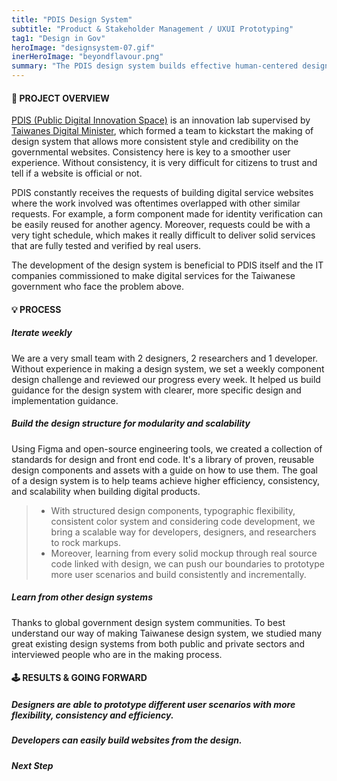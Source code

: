 ```yaml
---
title: "PDIS Design System"
subtitle: "Product & Stakeholder Management / UXUI Prototyping"
tag1: "Design in Gov"
heroImage: "designsystem-07.gif"
inerHeroImage: "beyondflavour.png"
summary: "The PDIS design system builds effective human-centered design practices for the Taiwanese government with solid design and engineering. It’s an iterative and progressive guideline that helps agencies and development teams to easily build accessible, mobile-friendly government websites."
---
```

#### 👀 PROJECT OVERVIEW
[PDIS (Public Digital Innovation Space)](https://twitter.com/taiwanpdis) is an innovation lab supervised by [Taiwanes Digital Minister](https://en.wikipedia.org/wiki/Audrey_Tang), which formed a team to kickstart the making of design system that allows more consistent style and credibility on the governmental websites. Consistency here is key to a smoother user experience. Without consistency, it is very difficult for citizens to trust and tell if a website is official or not. 

PDIS constantly receives the requests of building digital service websites where the work involved was oftentimes overlapped with other similar requests. For example, a form component made for identity verification can be easily reused for another agency. Moreover, requests could be with a very tight schedule, which makes it really difficult to deliver solid services that are fully tested and verified by real users. 

The development of the design system is beneficial to PDIS itself and the IT companies commissioned to make digital services for the Taiwanese government who face the problem above.

#### 💡 PROCESS
##### Iterate weekly
We are a very small team with 2 designers, 2 researchers and 1 developer. Without experience in making a design system, we set a weekly component design challenge and reviewed our progress every week. It helped us build guidance for the design system with clearer, more specific design and implementation guidance.
<StyledImage objectFit="cover" srcLeft="designsystem-01.png" srcRight="designsystem-02.png" flexLeft={2} flexRight={1} width={100} bg="transparent" gap={1}/>
<StyledImage objectFit="cover" srcLeft="designsystem-03.png" srcRight="designsystem-04.png" flexLeft={1} flexRight={2} width={100} bg="transparent" gap={1}/>
<StyledImage objectFit="cover" srcLeft="designsystem-05.png" srcRight="designsystem-06.png" flexLeft={4} flexRight={1} width={100} bg="transparent" gap={1}/>

##### Build the design structure for modularity and scalability
 Using Figma and open-source engineering tools, we created a collection of standards for design and front end code. It's a library of proven, reusable design components and assets with a guide on how to use them. The goal of a design system is to help teams achieve higher efficiency, consistency, and scalability when building digital products.

<StyledImage objectFit="cover" srcLeft="designsystem-07.gif" srcRight="designsystem-08.gif" flexLeft={1} flexRight={1.15} width={100} bg="transparent" gap={1}/>

  > - With structured design components, typographic flexibility, consistent color system and considering code development, we bring a scalable way for developers, designers, and researchers to rock markups.
  > - Moreover, learning from every solid mockup through real source code linked with design, we can push our boundaries to prototype more user scenarios and build consistently and incrementally.

##### Learn from other design systems
Thanks to global government design system communities. To best understand our way of making Taiwanese design system, we studied many great existing design systems from both public and private sectors and interviewed people who are in the making process.

#### 🕹️ RESULTS & GOING FORWARD
##### Designers are able to prototype different user scenarios with more flexibility, consistency and efficiency.
##### Developers can easily build websites from the design.
##### Next Step


